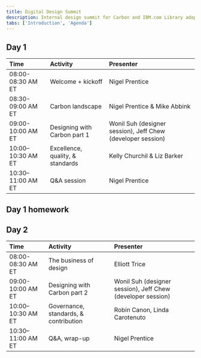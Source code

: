 ```yaml
---
title: Digital Design Summit
description: Internal design summit for Carbon and IBM.com Library adopters
tabs: ['Introduction', 'Agenda']
---
```


## Day 1

<Row className="resource-card-group">
<Column colMd={12} colLg={12} noGutterSm>


| Time | Activity | Presenter |
| :-- | :-- | :-- |
| 08:00-08:30 AM ET | Welcome + kickoff | Nigel Prentice |
| 08:30-09:00 AM ET | Carbon landscape | Nigel Prentice & Mike Abbink |
| 09:00-10:00 AM ET | Designing with Carbon part 1 | Wonil Suh (designer session), Jeff Chew (developer session) |
| 10:00–10:30 AM ET | Excellence, quality, & standards | Kelly Churchil & Liz Barker |
| 10:30–11:00 AM ET | Q&A session | Nigel Prentice |

  </Column>
</Row>

## Day 1 homework
<Title>Coming soon.</Title>

## Day 2

<Row className="resource-card-group">
<Column colMd={12} colLg={12} noGutterSm>


| Time | Activity | Presenter |
| :-- | :-- | :-- |
| 08:00-08:30 AM ET | The business of design | Elliott Trice |
| 09:00-10:00 AM ET | Designing with Carbon part 2 | Wonil Suh (designer session), Jeff Chew (developer session) |
| 10:00–10:30 AM ET | Governance, standards, & contribution | Robin Canon, Linda Carotenuto |
| 10:30–11:00 AM ET | Q&A, wrap-up | Nigel Prentice |

  </Column>
</Row>
